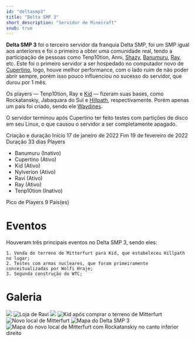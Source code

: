 ---
id: "deltasmp3"
title: "Delta SMP 3"
short_description: "Servidor de Minecraft"
snub: true
---

**Delta SMP 3** foi o terceiro servidor da franquia Delta SMP, foi um SMP igual aos anteriores e foi
o primeiro a obter uma comunidade real, tendo a participação de pessoas como Tenp10tion, Anni,
[Shazy](Shazy), [Banumuru](Brunoiso), [Ray](10hzRay), etc. Este foi o primeiro servidor a ser 
hospedado no computador novo de [Cupertino](Cupertino), logo, houve melhor performance, com o lado 
ruim de não poder abrir sempre, porém isso pouco influenciou no sucesso do servidor, que durou por 
1 mês.

Os players &mdash; Tenp10tion, Ray e [Kid](Kid) &mdash; fizeram suas bases, como Rockatanskiy, 
Jabaquara do Sul e [Hillpath](Hillpath), respectivamente. Porém apenas um país foi criado, sendo ele
[Waydines](Waydines).

O servidor terminou após Cupertino ter feito testes com partições de disco em seu Linux, o que
causou o servidor a ser completamente apagado.

<QuickFacts title="Delta SMP 3">
    <tr>
        <td>Criação e duração</td>
    </tr>
    <tr class="small">
        <td>Início</td>
        <td>17 de janeiro de 2022</td>
    </tr>
    <tr class="small">
        <td>Fim</td>
        <td>19 de fevereiro de 2022</td>
    </tr>
    <tr class="small">
        <td>Duração</td>
        <td>33 dias</td>
    </tr>
    <tr>
        <td>Players</td>
        <td>
            <ul style="margin-left: 0">
                <li>Banumuru (Inativo)</li>
                <li>Cupertino (Ativo)</li>
                <li>Kid (Ativo)</li>
                <li>Nylverion (Ativo)</li>
                <li>Ravi (Ativo)</li>
                <li>Ray (Ativo)</li>
                <li>Tenp10tion (Inativo)</li>
            </ul>
        </td>
    </tr>
    <tr class="small">
        <td>Pico de Players</td>
        <td>9</td>
    </tr>
    <tr>
        <td>País(es)</td>
        <td>
            <CountryCitation country="Waydines"/>
        </td>
    </tr>
</QuickFacts>

# Eventos

Houveram três principais eventos no Delta SMP 3, sendo eles:

```
1. Venda do terreno de Mitterfurt para Kid, que estabeleceu Hillpath no lugar;
2. Testes com armas nucleares, que foram primeiramente conceitualizadas por Wolfi Hraje;
3. Segunda construção do WTC;
```

# Galeria

<div class="flex flex-col gallery gap-2 w-full">
    <img src="https://res.cloudinary.com/dkw4vrkc1/image/upload/v1741910405/2022-01-17_20.26.58_y4tbz5.png" />
    <img
        src="https://res.cloudinary.com/dkw4vrkc1/image/upload/v1741910441/2022-01-27_23.58.30_uvpm3u.png"
        alt="Loja de Ravi"
    />
    <img src="https://res.cloudinary.com/dkw4vrkc1/image/upload/v1741910455/2022-01-28_21.33.14_zilrsa.png" />
    <img
        src="https://res.cloudinary.com/dkw4vrkc1/image/upload/v1741910851/2022-01-30_23.43.08_xcluk8.png"
        alt="Kid após comprar o terreno de Mitterfurt"
    />
    <img
        src="https://res.cloudinary.com/dkw4vrkc1/image/upload/v1741910858/2022-01-31_03.14.59_zjtmot.png"
        alt="Novo local de Mitterfurt"
    />
    <img
        src="https://res.cloudinary.com/dkw4vrkc1/image/upload/v1741910860/2022-02-02_23.28.31_ogiovs.png"
        alt="Mapa do Delta SMP 3"
    />
    <img
        src="https://res.cloudinary.com/dkw4vrkc1/image/upload/v1741910884/2022-02-06_01.07.09_vlwolh.png"
        alt="Mapa do novo local de Mitterfurt com Rockatanskiy no canto inferior direito"
    />
</div>
